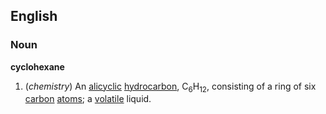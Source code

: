 ==English==
===Noun===
'''cyclohexane'''
{{wikipedia}}
#(''chemistry'') An [[alicyclic]] [[hydrocarbon]], C<sub>6</sub>H<sub>12</sub>, consisting of a ring of six [[carbon]] [[atom]]s; a [[volatile]] liquid.